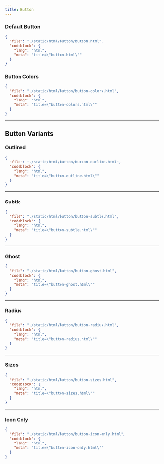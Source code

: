 ```yaml
---
title: Button
---
```


### Default Button

<ComponentPreview src="/button/button" />

```json doc-gen:file
{
  "file": "./static/html/button/button.html",
  "codeblock": {
    "lang": "html",
    "meta": "title=\"button.html\""
  }
}
```

### Button Colors

<ComponentPreview className="justify-center flex-col md:items-center" src="/button/button-colors" />

```json doc-gen:file
{
  "file": "./static/html/button/button-colors.html",
  "codeblock": {
    "lang": "html",
    "meta": "title=\"button-colors.html\""
  }
}
```

---

## Button Variants

### Outlined


<ComponentPreview className="flex-col md:flex-row" src="/button/button-outline" />

```json doc-gen:file
{
  "file": "./static/html/button/button-outline.html",
  "codeblock": {
    "lang": "html",
    "meta": "title=\"button-outline.html\""
  }
}
```

---

### Subtle


<ComponentPreview className="flex-col md:flex-row" src="/button/button-subtle" />

```json doc-gen:file
{
  "file": "./static/html/button/button-subtle.html",
  "codeblock": {
    "lang": "html",
    "meta": "title=\"button-subtle.html\""
  }
}
```

---

### Ghost


<ComponentPreview className="flex-col md:flex-row" src="/button/button-ghost" />

```json doc-gen:file
{
  "file": "./static/html/button/button-ghost.html",
  "codeblock": {
    "lang": "html",
    "meta": "title=\"button-ghost.html\""
  }
}
```

---

### Radius

<ComponentPreview className="flex-col md:flex-row" src="/button/button-radius" />

```json doc-gen:file
{
  "file": "./static/html/button/button-radius.html",
  "codeblock": {
    "lang": "html",
    "meta": "title=\"button-radius.html\""
  }
}
```

---

### Sizes

<ComponentPreview src="/button/button-sizes" />

```json doc-gen:file
{
  "file": "./static/html/button/button-sizes.html",
  "codeblock": {
    "lang": "html",
    "meta": "title=\"button-sizes.html\""
  }
}
```

---

### Icon Only

<ComponentPreview src="/button/button-icon-only" />

```json doc-gen:file
{
  "file": "./static/html/button/button-icon-only.html",
  "codeblock": {
    "lang": "html",
    "meta": "title=\"button-icon-only.html\""
  }
}
```

